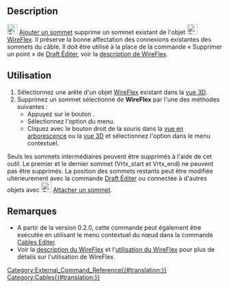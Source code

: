 <languages/>

{{Docnav/fr
|[[Cables_AddVertex/fr|Ajouter un sommet]]
|[[Cables_AttachVertex/fr|Attacher un sommet]]
|[[Cables_Workbench/fr|Cables]]
|IconL=Cables_AddVertex.svg
|IconR=Cables_AttachVertex.svg
|IconC=Cables_workbench_icon.svg
}}

{{GuiCommand/fr
|Name=Cables DelVertex
|Name/fr=Cables Supprimer un sommet
|MenuLocation=Cable Wires → Delete Vertex
|Workbenches=[[Cables_Workbench/fr|Cables]]
|Shortcut={{KEY|W}} {{KEY|D}}
|Version=0.1.0
|SeeAlso=[[Cables_AddVertex/fr|Cables Ajouter un sommet]]
}}

==Description==

[[Image:Cables_DelVertex.svg|24px]] [[Cables_DelVertex/fr|Ajouter un sommet]] supprime un sommet existant de l'objet [[Image:Cables_WireFlex.svg|24px]] [[Cables_WireFlex/fr|WireFlex]]. Il préserve la bonne affectation des connexions existantes des sommets du câble. Il doit être utilisé à la place de la commande « Supprimer un point » de [[Draft_Edit/fr|Draft Éditer]], voir la [[Cables_WireFlex/fr#Description|description de WireFlex]].

<span id="Usage"></span>
==Utilisation==

# Sélectionnez une arête d'un objet [[Cables_WireFlex/fr|WireFlex]] existant dans la [[3D_view/fr|vue 3D]].
# Supprimez un sommet sélectionné de '''WireFlex''' par l'une des méthodes suivantes :
#* Appuyez sur le bouton {{Button|[[Image:Cables_DelVertex.svg|16px]] [[Cables_DelVertex/fr|Delete Vertex]]}}.
#* Sélectionnez l'option {{MenuCommand|Cable Wires → [[Image:Cables_DelVertex.svg|16px]] Delete Vertex}} du menu.
#* Cliquez avec le bouton droit de la souris dans la [[Tree_view/fr|vue en arborescence]] ou la [[3D_view/fr|vue 3D]] et sélectionnez l'option {{MenuCommand|Cable Wires → [[Image:Cables_DelVertex.svg|16px]] Delete Vertex}} dans le menu contextuel.

Seuls les sommets intermédiaires peuvent être supprimés à l'aide de cet outil. Le premier et le dernier sommet (Vrtx_start et Vrtx_end) ne peuvent pas être supprimés. La position des sommets restants peut être modifiée ultérieurement avec la commande [[Draft_Edit/fr|Draft Éditer]] ou connectée à d'autres objets avec [[Image:Cables_AttachVertex.svg|24px]] [[Cables_AttachVertex/fr|Attacher un sommet]].

<span id="Notes"></span>
==Remarques==

* A partir de la version 0.2.0, cette commande peut également être exécutée en utilisant le menu contextuel du nœud dans la commande [[Cables_Edit/fr|Cables Editer]].
* Voir la [[Cables_WireFlex/fr#Description|description du WireFlex]] et l'[[Cables_WireFlex/fr#Utilisation|utilisation du WireFlex]] pour plus de détails sur l'utilisation de WireFlex.


{{Docnav/fr
|[[Cables_AddVertex/fr|Ajouter un sommet]]
|[[Cables_AttachVertex/fr|Attacher un sommet]]
|[[Cables_Workbench/fr|Cables]]
|IconL=Cables_AddVertex.svg
|IconR=Cables_AttachVertex.svg
|IconC=Cables_workbench_icon.svg
}}

[[Category:External_Command_Reference{{#translation:}}]]
[[Category:Cables{{#translation:}}]]